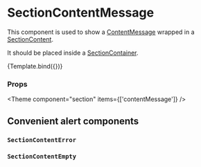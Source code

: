 
<Meta
  title="Components/Section/SectionContentMessage"
  component={SectionContentMessage}
/>

# SectionContentMessage

This component is used to show a [ContentMessage](/docs/components-content-contentmessage--docs) wrapped in a [SectionContent](/docs/components-section-sectioncontent--docs).

It should be placed inside a [SectionContainer](/docs/components-section-sectioncontainer--docs).


<Canvas>
  <Story
    name="Default"
    args={{
      icon: 'List',
      title: 'No users found',
      text: 'There are no items in this list at the moment.',
      tone: Tone.neutral,
    }}
    argTypes={{
      icon: {
        options: ['None', 'List'],
        mapping: {
          None: undefined,
          List: IconList,
        },
        control: { type: 'select' },
      },
    }}
  >
    {Template.bind({})}
  </Story>
</Canvas>

### Props

<ArgsTable story="Default" />



<Theme component="section" items={['contentMessage']} />

## Convenient alert components

### `SectionContentError`

<Canvas>
  <Story name="SectionContentError">
    <SectionContentError
      title="Server Error"
      text="The server could not handle the request! Try again"
    />
  </Story>
</Canvas>

### `SectionContentEmpty`

<Canvas>
  <Story name="SectionContentEmpty">
    <SectionContentEmpty
      title="No users found"
      text="There are no items in this list at the moment."
    />
  </Story>
</Canvas>

